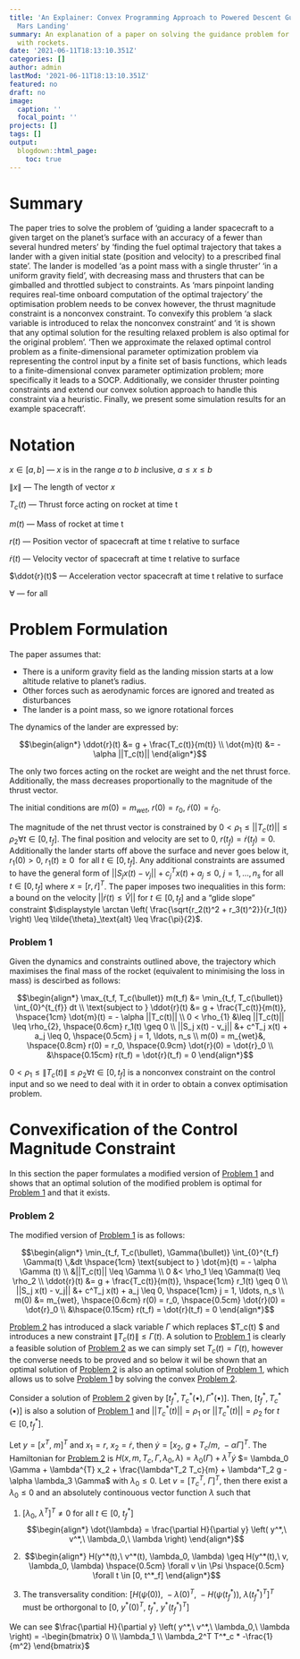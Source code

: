 ```yaml
---
title: 'An Explainer: Convex Programming Approach to Powered Descent Guidance for
  Mars Landing'
summary: An explanation of a paper on solving the guidance problem for pinpoint landing
  with rockets.
date: '2021-06-11T18:13:10.351Z'
categories: []
author: admin
lastMod: '2021-06-11T18:13:10.351Z'
featured: no
draft: no
image:
  caption: ''
  focal_point: ''
projects: []
tags: []
output:
  blogdown::html_page:
    toc: true
---
```


# Summary

The paper tries to solve the problem of 'guiding a lander spacecraft to a given target on the planet's surface with an accuracy of a fewer than several hundred meters' by 'finding the fuel optimal trajectory that takes a lander with a given initial state (position and velocity) to a prescribed final state'. The lander is modelled 'as a point mass with a single thruster' 'in a uniform gravity field', with decreasing mass and thrusters that can be gimballed and throttled subject to constraints. As 'mars pinpoint landing requires real-time onboard computation of the optimal trajectory' the optimisation problem needs to be convex however, the thrust magnitude constraint is a nonconvex constraint. To convexify this problem 'a slack variable is introduced to relax the nonconvex constraint' and 'it is shown that any optimal solution for the resulting relaxed problem is also optimal for the original problem'. 'Then we approximate the relaxed optimal control problem as a finite-dimensional parameter optimization problem via representing the control input by a finite set of basis functions, which leads to a finite-dimensional  convex  parameter  optimization  problem;  more specifically it leads to a SOCP. Additionally, we consider thruster pointing constraints and extend our convex solution approach to handle this constraint via a heuristic. Finally, we present some simulation results for an example spacecraft'.

# Notation
$x \in [a, b]$ --- $x$ is in the range $a$ to $b$ inclusive, $a \leq x \leq b$

$\left \lVert x \right \rVert$ --- The length of vector $x$

$T_c(t)$ --- Thrust force acting on rocket at time t

$m(t)$ --- Mass of rocket at time t

$r(t)$ --- Position vector of spacecraft at time t relative to surface

$\dot{r}(t)$ --- Velocity vector of spacecraft at time t relative to surface

$\ddot{r}(t)$ --- Acceleration vector spacecraft at time t relative to surface

$\forall$ --- for all

# Problem Formulation

The paper assumes that:

- There is a uniform gravity field as the landing mission starts at a low altitude relative to planet's radius.
- Other forces such as aerodynamic forces are ignored and treated as disturbances
- The lander is a point mass, so we ignore rotational forces
  
The dynamics of the lander are expressed by:

$$\begin{align*}
  \ddot{r}(t) &= g + \frac{T_c(t)}{m(t)} \\
  \dot{m}(t) &= - \alpha ||T_c(t)||
\end{align*}$$

The only two forces acting on the rocket are weight and the net thrust force. Additionally, the mass decreases proportionally to the magnitude of the thrust vector.

The initial conditions are $m(0) = m_{wet}$, $r(0) = r_0$, $\dot{r}(0) = \dot{r}_0$.

The magnitude of the net thrust vector is constrained by $0 < \rho_{1} \leq ||T_c(t)|| \leq \rho_{2} \forall t \in [0, t_f]$. The final position and velocity are set to 0, $r(t_{f}) =\dot{r}(t_{f}) = 0$. Additionally the lander starts off above the surface and never goes below it, $r_{1}(0) > 0$, $r_{1}(t) \geq 0 \ \ \text{for all} \ t \in [0, t_{f}]$. 
Any additional constraints are assumed to have the general form of $||S_j x(t) - v_j|| + c^T_j x(t) + a_j \leq 0,\ j = 1, \ldots, n_s$ for all $t \in [0, t_f]$ where $x = [r, \dot{r}]^T$. The paper imposes two inequalities in this form: a bound on the velocity $|| \dot{r}(t) \leq \hat{V}|| \text{ for } t \in [0, t_f]$ and a "glide slope" constraint $\displaystyle \arctan \left( \frac{\sqrt{r_2(t)^2 + r_3(t)^2}}{r_1(t)} \right) \leq \tilde{\theta}_\text{alt} \leq \frac{\pi}{2}$.

### Problem 1

Given the dynamics and constraints outlined above, the trajectory which maximises the final mass of the rocket (equivalent to minimising the loss in mass) is descirbed as follows:

$$\begin{align*}
  \max_{t_f, T_c(\bullet)} m(t_f) &= \min_{t_f, T_c(\bullet)} \int_{0}^{t_{f}} dt \\
  \text{subject to } \ddot{r}(t) &= g + \frac{T_c(t)}{m(t)}, \hspace{1cm} \dot{m}(t) = - \alpha ||T_c(t)|| \\
  0 < \rho_{1} &\leq ||T_c(t)|| \leq \rho_{2}, \hspace{0.6cm} r_1(t) \geq 0 \\
  ||S_j x(t) - v_j|| &+ c^T_j x(t) + a_j \leq 0, \hspace{0.5cm} j = 1, \ldots, n_s \\
  m(0) = m_{wet}&, \hspace{0.8cm} r(0) = r_0, \hspace{0.9cm} \dot{r}(0) = \dot{r}_0 \\
  &\hspace{0.15cm} r(t_f) = \dot{r}(t_f) = 0
\end{align*}$$

$0 < \rho_{1} \leq \left \lVert T_c(t) \right \rVert \leq \rho_{2} \forall t \in [0, t_f]$ is a nonconvex constraint on the control input and so we need to deal with it in order to obtain a convex optimisation problem.

# Convexification of the Control Magnitude Constraint

In this section the paper formulates a modified version of [Problem 1] and shows that an optimal solution of the modified problem is optimal for [Problem 1] and that it exists.

### Problem 2

The modified version of [Problem 1] is as follows:

$$\begin{align*}
  \min_{t_f, T_c(\bullet), \Gamma(\bullet)} \int_{0}^{t_f} \Gamma(t) \,&dt \hspace{1cm} \text{subject to } \dot{m}(t) = - \alpha \Gamma (t) \\
  &||T_c(t)|| \leq \Gamma \\
  0 &< \rho_1 \leq \Gamma(t) \leq \rho_2 \\
  \ddot{r}(t) &= g + \frac{T_c(t)}{m(t)}, \hspace{1cm} r_1(t) \geq 0 \\
  ||S_j x(t) - v_j|| &+ c^T_j x(t) + a_j \leq 0, \hspace{1cm} j = 1, \ldots, n_s \\
  m(0) &= m_{wet}, \hspace{0.6cm} r(0) = r_0, \hspace{0.5cm} \dot{r}(0) = \dot{r}_0 \\
  &\hspace{0.15cm} r(t_f) = \dot{r}(t_f) = 0 
\end{align*}$$

[Problem 2] has introduced a slack variable $\Gamma$ which replaces $\left \lVert T_c(t) \right \rVert $ and introduces a new constraint $\left \lVert T_c(t) \right \rVert \leq \Gamma(t)$.
A solution to [Problem 1] is clearly a feasible solution of [Problem 2] as we can simply set $T_c(t) = \Gamma(t)$, however the converse needs to be proved and so below it wil be shown that an optimal solution of [Problem 2] is also an optimal solution of [Problem 1], which allows us to solve [Problem 1] by solving the convex [Problem 2]. 

::: {.lemma}
Consider a solution of [Problem 2] given by $[t_f^*, T_c^*(\bullet), \Gamma^*(\bullet)]$. Then, $[t_f^*, T_c^* (\bullet)]$ is also a solution of [Problem 1] and $||T_c^*(t)|| = \rho_1$ or $||T_c^*(t)|| = \rho_2 \text{ for } t \in [0, t_f^*]$.
:::

::: {.proof}
Let $y = [x^T,\ m]^T$ and $x_1 = r,\ x_2 = \dot{r}$, then $\dot{y} = [x_2,\ g + T_c / m,\ - \alpha \Gamma]^T$. The Hamiltonian for [Problem 2] is $H(x, m, T_c, \Gamma, \lambda_0, \lambda) = \lambda_0 ( \Gamma ) + \lambda^T \dot{y}$ $= \lambda_0 \Gamma + \lambda^{T} x_2 + \frac{\lambda^T_2 T_c}{m} + \lambda^T_2 g - \alpha \lambda_3 \Gamma$ with $\lambda_0 \leq 0$.  Let $v = [T_c^T,\ \Gamma]^T$, then there exist a $\lambda_0 \leq 0$ and an absolutely continouous vector function $\lambda$ such that

1. $[\lambda_0,\ \lambda^T]^T \neq 0$ for all $t \in [0,\ t^*_f]$
$$\begin{align*}
  \dot{\lambda} = \frac{\partial H}{\partial y} \left( y^*,\ v^*,\ \lambda_0,\ \lambda \right)
\end{align*}$$ 

2. $$\begin{align*}
  H(y^*(t),\ v^*(t), \lambda_0, \lambda) \geq H(y^*(t),\ v, \lambda_0, \lambda) \hspace{0.5cm} \forall v \in \Psi \hspace{0.5cm} \forall t \in [0, t^*_f]
\end{align*}$$ 

3. The transversality condition: $\left[ H(\psi(0)),\ -\lambda(0)^T,\ -H(\psi(t^*_f)),\ \lambda(t_f^*)^T \right]^T$ must be orthorgonal to $\left[ 0,\ y^*(0)^T,\ t_f^*,\ y^*(t_f^*)^T \right]$ 
:::

We can see $\frac{\partial H}{\partial y} \left( y^*,\ v^*,\ \lambda_0,\ \lambda \right) = -\begin{bmatrix}
0 \\
\lambda_1 \\
\lambda_2^T T^*_c * -\frac{1}{m^2}
\end{bmatrix}$